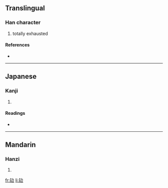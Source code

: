 ==Translingual==

===Han character===
{{Han char|rn=65|rad=支|as=02|sn=6|four=|canj=十水大尸 (JEKS)}}

# totally exhausted

====References====
* {{Han ref|kx=0467.050|dkj=02308|hdz=10367.030|uh=6530|ud=25904}}

----

==Japanese==

===Kanji===
{{ja-kanji|grade=|rs=支02}}

# {{defn|Japanese}}

====Readings====
* {{ja-readings|on=[[き]] (ki)|kun=[[つかれきる]] (tsukarekiru)}}

----

==Mandarin==

===Hanzi===
{{cmn-hanzi|pin=[[guì]] ([[gui4]])|wg=kuei<sup>4</sup>}}

# {{defn|Mandarin}}

[[fr:攰]]
[[li:攰]]